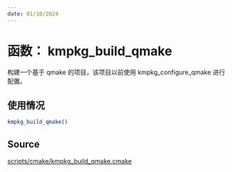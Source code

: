 ```yaml
---
date: 01/10/2024
---
```

# 函数： kmpkg_build_qmake

构建一个基于 qmake 的项目，该项目以前使用 kmpkg_configure_qmake 进行配置。

## 使用情况

```cmake
kmpkg_build_qmake()
```

## Source

[scripts/cmake/kmpkg\_build\_qmake.cmake](https://gitee.com/kumo-pub/kmpkg/blob/master/scripts/cmake/kmpkg_build_qmake.cmake)

